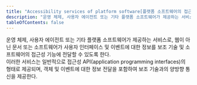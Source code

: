 ```yaml
---
title: "Accessibility services of platform software[플랫폼 소프트웨어의 접근성 서비스]"
description: "운영 체제, 사용자 에이전트 또는 기타 플랫폼 소프트웨어가 제공하는 서비스로, 웹이 아닌 문서 또는 소프트웨어가 사용자 인터페이스 및 이벤트에 대한 정보를 보조 기술 및 소프트웨어의 접근성 기능에 전달할 수 있도록 한다."
tableOfContents: false
---
```


<Badge text="WCAG2ICT" variant="tip" size="large" />
운영 체제, 사용자 에이전트 또는 기타 플랫폼 소프트웨어가 제공하는 서비스로, 웹이 아닌 문서 또는 소프트웨어가 사용자 인터페이스 및 이벤트에 대한 정보를 보조 기술 및 소프트웨어의 접근성 기능에 전달할 수 있도록 한다.

<Aside title="참고">
이러한 서비스는 일반적으로 접근성 API(<span lang="en">application programming interfaces</span>)의 형태로 제공되며, 객체 및 이벤트에 대한 정보 전달을 포함하여 보조 기술과의 양방향 통신을 제공한다.
</Aside>
